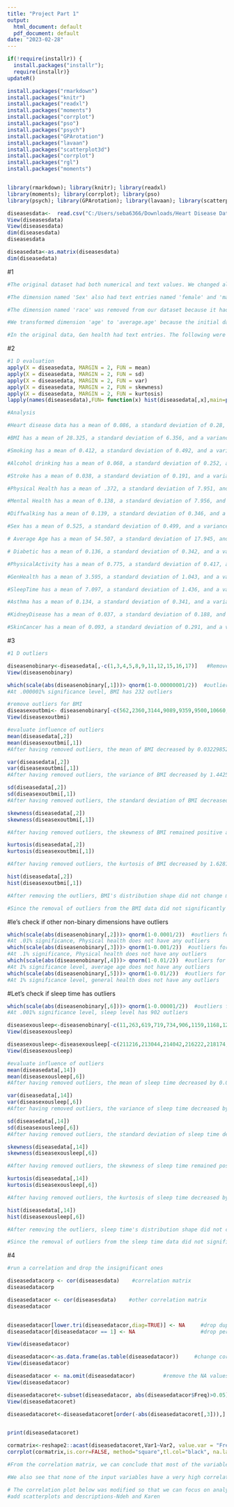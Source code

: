 ```yaml
---
title: "Project Part 1"
output:
  html_document: default
  pdf_document: default
date: "2023-02-28"
---
```


```r
if(!require(installr)) {
  install.packages("installr"); 
  require(installr)}
updateR()
```

```r
install.packages("rmarkdown")
install.packages("knitr")
install.packages("readxl")
install.packages("moments")
install.packages("corrplot")
install.packages("pso")
install.packages("psych")
install.packages("GPArotation")
install.packages("lavaan")
install.packages("scatterplot3d")
install.packages("corrplot")
install.packages("rgl")
install.packages("moments")


library(rmarkdown); library(knitr); library(readxl)
library(moments); library(corrplot); library(pso)
library(psych); library(GPArotation); library(lavaan); library(scatterplot3d);library(corrplot);library(rgl);library(moments)

```

```r
diseasesdata<-  read.csv("C:/Users/seba6366/Downloads/Heart Disease Data Updated.csv")
View(diseasesdata)
View(diseasesdata)
dim(diseasesdata)
diseasesdata

diseasedata<-as.matrix(diseasesdata)
dim(diseasedata)
```

#1

```r

#The original dataset had both numerical and text values. We changed all the text values to numerical values. For dimensions with the following names: Heart Disease, Smoking, Alcohol Drinking, Stroke, DiffWalking, Diabetic, Physical Activity, Asthma, KidneyDisease, Skin Cancer, all entries with response 'No' were transformed to '0' and entries with 'Yes' were transformed to 1.

#The dimension named 'Sex' also had text entries named 'female' and 'male'. These were transformed to numerical values - '0' representing 'male' and '1' represents 'female.' 

#The dimension named 'race' was removed from our dataset because it had more than 5 race classifications and we were not very clear about how to change that to numerical variables. In addition to this, race was not a very important dimension for our analysis.

#We transformed dimension 'age' to 'average.age' because the initial data entries for age where classifications.We transformed these classifications to single numbers by finding the average of each age classification. For the age classification "84-above", we simply turned this to average age=84.

#In the original data, Gen health had text entries. The following were transformed to their corresponding numerical value: 'Excellent'=5, 'Very good'=4. 'Good'=4, 'Fair'=1, and 'Poor'=0.

```

#2

```r
#1 D evaluation 
apply(X = diseasedata, MARGIN = 2, FUN = mean)
apply(X = diseasedata, MARGIN = 2, FUN = sd)
apply(X = diseasedata, MARGIN = 2, FUN = var)
apply(X = diseasedata, MARGIN = 2, FUN = skewness)
apply(X = diseasedata, MARGIN = 2, FUN = kurtosis)
lapply(names(diseasesdata),FUN= function(x) hist(diseasedata[,x],main=paste("Histogram of", x)))

#Analysis

#Heart disease data has a mean of 0.086, a standard deviation of 0.28, and a variance of 0.783. It has a skewness of 2.963 hence it's distribution is right skewed. Heart disease's distribution is leptokurtic since its kurtosis is 9.776. On the histogram, we also see that most responses in our data were 1 hence the heart disease distribution is right skewed. 

#BMI has a mean of 28.325, a standard deviation of 6.356, and a variance of 40.4. It has a skewness of 1.332 hence it's distribution is right skewed. BMI's distribution is leptokurtic since its kurtosis is 6.89.We can also see the shape of the BMI distribution on the histogram    

#Smoking has a mean of 0.412, a standard deviation of 0.492, and a variance of 0.242. It has a skewness of 0.356 hence it's distribution is right skewed but very close to being normally distributed, which can also be seen on the histogram. Smoking's distribution is platykurtic since its kurtosis is 1.126.

#Alcohol drinking has a mean of 0.068, a standard deviation of 0.252, and a variance of 0.063. It has a skewness of 3.429 and a kurtosis of 12.758 which means that the distribution is right skewed and leptokurtic as we can see on the histogram.

#Stroke has a mean of 0.038, a standard deviation of 0.191, and a variance of 0.036. It has a skewness of 4.851 and a kurtosis of 24.536 hence the distribution is right skewed and leptokurtic as we can see on the histogram. 

#Physical Health has a mean of .372, a standard deviation of 7.951, and a variance of 63.216. It has a skewness of 2.604 and a kurtosis of 8.528; hence its distribution is right skewed and leptokurtic as shown on the histogram. 

#Mental Health has a mean of 0.138, a standard deviation of 7.956, and a variance of 63.286. It has a skewness of 2.331 and a kurtosis of 7.404; hence its distribution is right skewed and leptokurtic as shown on the histogram. 

#Diffwalking has a mean of 0.139, a standard deviation of 0.346, and a variance of 0.12. It has a skewness of 2.089 and a kurtosis of 5.362; hence its distribution is right skewed and leptokurtic as shown on the histogram. 

#Sex has a mean of 0.525, a standard deviation of 0.499, and a variance of 0.249. It has a skewness of -0.099 hence it's distribution is left skewed but very close to being normally distributed which can also be seen on the histogram. Its kurtosis is 1.01, thus its distribution is platykurtic. 

# Average Age has a mean of 54.507, a standard deviation of 17.945, and a variance of 322.04. It has a skewness of -0.285 and a kurtosis of 2.012; hence its distribution is left skewed and platykurtic as depicted on the histogram. 

# Diabetic has a mean of 0.136, a standard deviation of 0.342, and a variance of 0.117. It has a skewness of 2.129 and a kurtosis of 5.532; hence its distribution is right skewed and leptokurtic as depicted on the histogram. 

#PhysicalActivity has a mean of 0.775, a standard deviation of 0.417, and a variance of 0.174. It has a skewness of -1.32 and a kurtosis of 2.741; as we can also see on the histogram, physical activity's distribution is left skewed and platykurtic. 

#GenHealth has a mean of 3.595, a standard deviation of 1.043, and a variance of 1.088. It has a skewness of -0.454 and kurtosis; hence its distribution is left skewed and platykurtic as also shown on the histogram. 

#SleepTime has a mean of 7.097, a standard deviation of 1.436, and a variance of 2.06211. It has a skewness of 0.679 and a kurtosis of 10.854; hence its distribution is right skewed and leptokurtic as we can also see on the histogram. 

#Asthma has a mean of 0.134, a standard deviation of 0.341, and a variance of 0.116. It has a skewness of 2.148 and a kurtosis of 5.614; hence its distribution is right skewed and leptokurtic as shown on the histogram. 

#KidneyDisease has a mean of 0.037, a standard deviation of 0.188, and a variance of 0.035. It has a skewness of 4.918 and kurtosis of  25.187; hence its distribution is right skewed and leptokurtic as we can also see on the histogram. 

#SkinCancer has a mean of 0.093, a standard deviation of 0.291, and a variance of 0.085. It has a skewness of 2.798  and a kurtosius of 8.827; hence its distribution is right skewed and leptokurtic as shown on the histogram. 
```

#3

```r
#1 D outliers

diseasenobinary<-diseasedata[,-c(1,3,4,5,8,9,11,12,15,16,17)]   #Remove dimensions with binary variables
View(diseasenobinary)

which(scale(abs(diseasenobinary[,1]))> qnorm(1-0.00000001/2))  #outliers for BMI dimension
#At .000001% significance level, BMI has 232 outliers

#remove outliers for BMI
diseasexoutbmi<- diseasenobinary[-c(562,2360,3144,9089,9359,9500,10660,13696,13868,16075,18928,20087,21096,21222,22164,22323,22443,24009,25748,25872,28463,29882,30066,30755,36281,37313,38171,38362,38422,39468,40387,40707,40974,41313,42102,43460,50057,50230,50372,50484,50543,51039,51041,51640,51822,52311,52415,52642,54063,58846,59259,59847,62847,63401,65114,70245,70595,71186,72092,73478,79171,79546,79691,79751,80117,80506,80978,81263,83371,84579,88568,88977,93237,93668,94174,94997,96627,97938,99837,100668,102321,103164,104268,104541,104617,104896,105477,106467,108221,110039,111361,112699,114088,116509,117166,120620,121145,121223,126476,126662,126897,126992,128369,132580,138049,138548,139408,144356,147786,148038,150699,153634,153791,154380,156094,156396,159674,159942,160231,160361,164796,171329,171706,173163,174978,175205,175963,176301,176389,177478,177485,180854,184437,184780,185478,188071,189015,189112,191646,192260,192587,192765,193397,193854,194222,194366,194487,198930,201174,202150,204974,207565,209773,209922,210934,213607,217627,222003,223554,226893,228782,229008,229432,229789,230433,230740,230761,231894,238362,238420,239469,241196,242247,242835,242856,246650,249456,249716,250296,250333,250789,250985,251941,252707,256408,256478,257383,258477,258640,258973,259711,260166,261461,262244,262375,262772,263245,263366,263405,264500,264944,265164,265547,266010,266285,267476,267776,267894,268694,271260,273675,274127,274505,278437,279636,286646,287382,287882,288391,288604,288911,289380,290184,292523,298691,298850,299832,301062,302384,304394,308296,311346),]
View(diseasexoutbmi)

#evaluate influence of outliers
mean(diseasedata[,2])
mean(diseasexoutbmi[,1])
#After having removed outliers, the mean of BMI decreased by 0.03229852 units.

var(diseasedata[,2])
var(diseasexoutbmi[,1])
#After having removed outliers, the variance of BMI decreased by 1.44255 units.

sd(diseasedata[,2])
sd(diseasexoutbmi[,1])
#After having removed outliers, the standard deviation of BMI decreased by 0.1145092 units.

skewness(diseasedata[,2])
skewness(diseasexoutbmi[,1]) 

#After having removed outliers, the skewness of BMI remained positive and decreased by 0.191454 units. After the removal of outliers, BMI's distribution remained right skewed.

kurtosis(diseasedata[,2])
kurtosis(diseasexoutbmi[,1])

#After having removed outliers, the kurtosis of BMI decreased by 1.628185 units. Even after the removal of outliers, BMI still has a leptokurtic distribution.

hist(diseasedata[,2])
hist(diseasexoutbmi[,1])

#After removing the outliers, BMI's distribution shape did not change much as we can see on both histograms.

#Since the removal of outliers from the BMI data did not significantly change any of summary statistics of the original BMI data, we can conclude that the outliers are not significant.

```

#le's check if other non-binary dimensions have outliers

```r
which(scale(abs(diseasenobinary[,2]))> qnorm(1-0.0001/2))  #outliers for physical health
#At .01% significance, Physical health does not have any outliers
which(scale(abs(diseasenobinary[,3]))> qnorm(1-0.001/2))  #outliers for mental health
#At .1% significance, Physical health does not have any outliers
which(scale(abs(diseasenobinary[,4]))> qnorm(1-0.01/2))  #outliers for average age
#At 1% significance level, average age does not have any outliers
which(scale(abs(diseasenobinary[,5]))> qnorm(1-0.01/2))  #outliers for general health
#At 1% significance level, general health does not have any outliers
```

#Let's check if sleep time has outliers

```r
which(scale(abs(diseasenobinary[,6]))> qnorm(1-0.00001/2))  #outliers for sleep time
#At .001% significance level, sleep level has 902 outliers

diseasexousleep<-diseasenobinary[-c(11,263,619,719,734,906,1159,1168,1217,1285,1383,1743,1774,1932,2133,2180,2368,2526,3154,3234,3250,3642,3919,4967,5026,5295,5520,5681,5834,6358,7563,7863,8069,8139,8298,8469,8833,8945,9359,9410,9500,9704,9938,10641,10656,10813,11148,11544,11735,12028,12302,12340,12664,12717,12867,13269,14261,14507,15206,15303,15737,15930,16150,16328,16578,16580,16824,16835,16993,17112,17254,17321,17529,17553,17555,17766,17805,17846,17874,18185,18258,18368,18720,19020,19274,19276,19404,20018,20234,20995,21738,22106,22620,22670,23062,23089,23589,23865,24864,25830,26149,26153,26982,27334,27409,27431,27524,27910,28795,28980,29405,29882,30079,30439,30793,31244,31956,32076,32116,32461,32479,32667,32871,33189,33873,34123,34464,34534,34791,35364,35372,35604,36800,37060,37243,37348,37376,37509,38266,38469,38537,38946,39159,39582,39651,39737,39868,39897,39940,40016,40141,40248,40289,40686,40859,40886,41068,41159,42266,42448,42497,42895,42913,42951,43213,43340,43465,43708,43870,44394,44455,44470,44544,44609,44734,45516,45671,45942,46053,46479,46607,46860,47173,47264,47385,47454,47591,47673,48215,48220,48360,48569,48604,48637,48679,48789,49009,49106,49641,49671,50094,50138,50188,50290,50336,50388,50520,50583,50718,50735,50750,51086,51095,51376,51470,51547,51640,51698,51702,51720,51904,52073,52453,52802,52971,53147,53829,54261,54297,54514,54589,54703,54957,55012,55013,55240,55351,55432,55700,55787,55851,56069,56072,56206,56272,56372,56619,56651,57081,57085,57659,58045,58143,58333,58662,59294,59345,59723,59886,60664,60720,60991,61350,61617,62090,62635,63282,63593,65621,68059,68218,68838,69008,69384,70326,70569,70998,71952,72520,72715,72935,73257,73318,73978,74142,74194,74200,74720,74880,74989,75002,75969,77228,77286,77407,77608,77699,77862,78065,78250,78484,78873,79095,79174,79323,79353,79631,79761,80076,80170,80363,80367,80587,81012,81183,81267,81843,82730,83099,83226,83500,86044,87035,87431,87906,88728,88931,88938,89623,89651,89758,89767,90986,91877,92094,92200,92396,92618,92659,93827,93887,94102,94118,94576,95320,96734,97098,97784,98758,98888,98978,99171,99191,99339,99718,99781,100096,100097,100105,100115,100643,100663,100695,100840,101360,101855,101957,101973,102003,102245,102293,102435,102599,102659,102692,103059,103215,103381,103582,103644,103948,104000,104326,104559,104739,105782,106383,106395,106825,107429,108934,109286,111165,111217,111935,112764,113514,113759,114173,114349,115355,115862,116057,116112,116253,116454,116924,117210,118051,118342,118790,119565,119664,120189,120329,120872,120879,121395,121662,121879,122395,122857,123063,123194,124088,124638,124928,126012,126163,126391,126564,126770,126785,127359,127693,128081,128436,129306,129591,129752,129823,130029,130685,130756,130933,131405,131455,131499,131530,133686,133988,134018,134873,134973,135367,135668,139050,139062,139615,139805,139813,140046,140321,140658,140729,140822,141030,142823,143554,144017,144425,144888,145352,145876,146348,146506,146690,146696,146897,149053,149064,149073,149085,149374,149413,150216,150257,150344,150377,150397,150401,150412,150650,150741,150950,151473,151694,151763,151875,151970,152314,152825,153166,153251,153566,153643,153708,153774,154390,154469,154516,155721,156056,156214,156743,156905,157896,157952,157972,158197,158812,159919,160492,160505,161026,161364,161544,161735,162749,163729,163830,164086,164749,165373,165473,166215,166992,167930,169012,169016,169162,170227,170349,170407,170436,172393,172539,173671,173714,174130,174327,174744,174975,175215,175483,175743,175955,176121,176364,176375,176807,177149,178549,178823,179609,180989,181177,181505,181724,182200,183476,183675,183916,184238,184537,184580,187112,187323,187398,187968,188698,188877,190030,190312,190666,190804,191065,191494,191654,191894,191914,192173,192673,193165,193741,193785,194538,195418,196369,196385,196676,196706,197111,197260,197387,197758,198532,199230,199521,200675,201216,201316,202422,202573,202836,202939,203219,203312,204532,205301,205436,205871,206350,206804,206875,207081,207503,207725,208256,208532,208707,209373,209540,210209,210219,210528,210675),]    #part 1
View(diseasexousleep)

diseasexousleep<-diseasexousleep[-c(211216,213044,214042,216222,218174,218228,218988,219740,220181,220282,221063,221530,221811,222168,222309,222369,222465,222624,222732,223628,223642,224295,224413,224911,225089,225598,225627,225687,225752,226072,227059,227478,227851,228656,229281,229326,229383,230406,230608,231160,231264,231742,231840,231955,232182,232398,232809,232985,233142,233346,233397,233803,233833,233856,235628,237072,237933,238355,239300,239835,240120,240273,240348,240720,241424,241832,242646,242939,243045,243144,243695,243871,245550,246236,246643,248094,248118,248203,248431,248603,248701,249057,249625,249834,250019,250350,250416,250650,250849,252511,252584,252743,253078,254121,254234,255873,255995,256134,256744,256926,257171,257286,257800,258370,258481,258483,258570,258653,258700,259273,259404,259693,259920,260162,261217,261837,262035,262098,262156,262213,262425,262536,263104,263217,263283,263428,263699,263710,264032,264144,264396,264739,264976,265181,265568,266151,266252,266698,266908,266990,267093,267120,267555,267947,268047,268187,269345,269351,269631,269887,270006,270046,270118,270314,270429,270526,271770,272116,272235,273038,273176,273241,273653,273780,276385,276473,276475,276666,277088,278036,278147,278746,278883,279083,279648,280063,280402,281522,281850,283077,283481,283523,283565,283917,285077,285622,286142,286291,286478,286649,286874,286904,286947,287365,287414,287854,287855,288108,288125,288539,288910,289212,289625,289782,290805,290869,292365,292792,293639,293698,294140,294388,295337,295873,296560,297974,299264,299980,300500,300524,300717,300832,301111,301655,301737,302010,302179,302509,302634,302899,303445,303842,304364,304523,304579,304961,305558,305847,305970,306106,306508,306679,307771,307792,307854,307987,308187,308563,309646,309746,309849,310207,310281,310561,311191,312504,313085,313659,314169,314479,314643,315654,315664,318989,319372),] #continuation of data set with no BMI outliers
View(diseasexousleep)

#evaluate influence of outliers
mean(diseasedata[,14])
mean(diseasexousleep[,6])
#After having removed outliers, the mean of sleep time decreased by 0.02 units.

var(diseasedata[,14])
var(diseasexousleep[,6])
#After having removed outliers, the variance of sleep time decreased by 0.1727487 units.

sd(diseasedata[,14])
sd(diseasexousleep[,6])
#After having removed outliers, the standard deviation of sleep time decreased by 0.062 units.

skewness(diseasedata[,14])
skewness(diseasexousleep[,6]) 

#After having removed outliers, the skewness of sleep time remained positive and decreased by 0.5737 units. After the removal of outliers, BMI's distribution is closer to being normally distributed than before removing them.

kurtosis(diseasedata[,14])
kurtosis(diseasexousleep[,6])

#After having removed outliers, the kurtosis of sleep time decreased by 3.73 units. Even after the removal of outliers, sleep time still has a leptokurtic distribution.

hist(diseasedata[,14])
hist(diseasexousleep[,6])

#After removing the outliers, sleep time's distribution shape did not change much as we can see on both histogram.

#Since the removal of outliers from the sleep time data did not significantly change any of summary statistics of the original sleep time data, we can conclude that the outliers are not significant.

```

#4

```r
#run a correlation and drop the insignificant ones

diseasedatacorp <- cor(diseasesdata)    #correlation matrix
diseasedatacorp

diseasedatacor <- cor(diseasesdata)    #other correlation matrix
diseasedatacor


diseasedatacor[lower.tri(diseasedatacor,diag=TRUE)] <- NA     #drop duplicates (lower triangle)
diseasedatacor[diseasedatacor == 1] <- NA                     #drop perfect correlations

View(diseasedatacor)

diseasedatacor<-as.data.frame(as.table(diseasedatacor))     #change correlation matrix to a 3 columns table
View(diseasedatacor)

diseasedatacor <- na.omit(diseasedatacor)         #remove the NA values from above 
View(diseasedatacor)

diseasedatacoret<-subset(diseasedatacor, abs(diseasedatacor$Freq)>0.05)#choose significant values
View(diseasedatacoret)

diseasedatacoret<-diseasedatacoret[order(-abs(diseasedatacoret[,3])),]      #order by most significant


print(diseasedatacoret)

cormatrix<-reshape2::acast(diseasedatacoret,Var1~Var2, value.var = "Freq")
corrplot(cormatrix,is.corr=FALSE, method="square",tl.col="black", na.label=" ")

#From the correlation matrix, we can conclude that most of the variables in this dataset have very small correlation values. For most variables, the correlation value is less than 0.05. The most significant correlation betwen input variables and in the whole dataset is between DiffWalking and GenHealth with a correlation of 0.428. This means that as one's general health is ranked higher, the easier they find walking or climbing up stairs.  

#We also see that none of the input variables have a very high correlation with our output variables: HeartDisease, SkinCancer, and Kidney disease.GenHealth has the highest correlation with HeartDisease, which is -.243. This means that the higher ranking one's general health has, the lower chance they have of having a heart disease. Average Age has the highest correlation with skin cancer, which is 0.262; this means that the older a person is, the higher the chance that they have skin cancer. GenHealth also has the highest correlation with Kidney disease, which is -0.175; this means that the higher ranking one's general health has, the lower the chance that they ever had kidney disease.

# The correlation plot below was modified so that we can focus on analyzing correlation values above 0.05 as they are the most essential and meaningful correlation values that we will focus on in this analysis. 
#add scatterplots and descriptions-Ndeh and Karen
```
